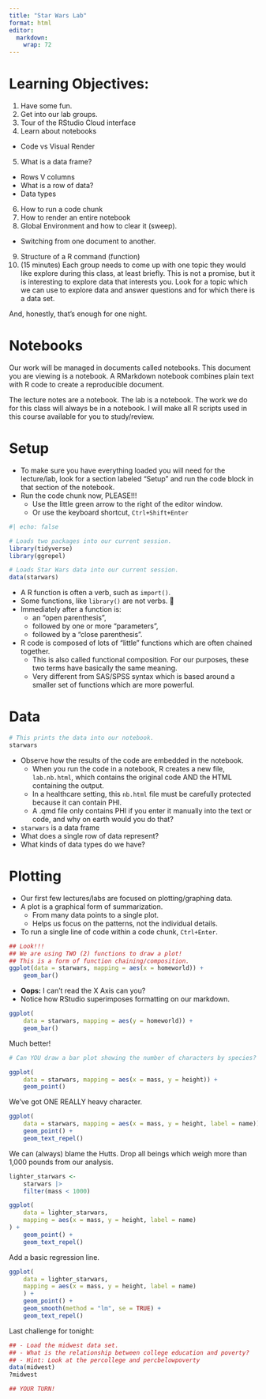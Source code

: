 ```yaml
---
title: "Star Wars Lab"
format: html
editor: 
  markdown: 
    wrap: 72
---
```


# Learning Objectives:

1. Have some fun.
2. Get into our lab groups.
3. Tour of the RStudio Cloud interface
4. Learn about notebooks
  - Code vs Visual Render
5. What is a data frame?
  - Rows V columns
  - What is a row of data?
  - Data types
6. How to run a code chunk
7. How to render an entire notebook
8. Global Environment and how to clear it (sweep).
  - Switching from one document to another.
9. Structure of a R command (function)
10. (15 minutes) Each group needs to come up with one topic they would like explore during this class, at least briefly. This is not a promise, but it is interesting to explore data that interests you. Look for a topic which we can use to explore data and answer questions and for which there is a data set.


And, honestly, that's enough for one night.

# Notebooks

Our work will be managed in documents called notebooks. This document you are viewing is a notebook. A RMarkdown notebook combines plain text with R code to create a reproducible document.

The lecture notes are a notebook. The lab is a notebook. The work we do for this class will always be in a notebook. I will make all R scripts used in this course available for you to study/review.

# Setup

- To make sure you have everything loaded you will need for the lecture/lab, look for a section labeled "Setup" and run the code block in that section of the notebook.
- Run the code chunk now, PLEASE!!!
  - Use the little green arrow to the right of the editor window.
  - Or use the keyboard shortcut, `Ctrl+Shift+Enter`

```r
#| echo: false

# Loads two packages into our current session.
library(tidyverse)
library(ggrepel)

# Loads Star Wars data into our current session.
data(starwars)
```

- A R function is often a verb, such as `import()`.
- Some functions, like `library()` are not verbs. 🤷
- Immediately after a function is:
  - an "open parenthesis",
  - followed by one or more "parameters",
  - followed by a "close parenthesis".
- R code is composed of lots of "little" functions which are often chained together.
  - This is also called functional composition. For our purposes, these two terms have basically the same meaning.
  - Very different from SAS/SPSS syntax which is based around a smaller set of functions which are more powerful.

# Data

```r
# This prints the data into our notebook.
starwars
```

- Observe how the results of the code are embedded in the notebook.
  - When you run the code in a notebook, R creates a new file, `lab.nb.html`, which contains the original code AND the HTML containing the output.
  - In a healthcare setting, this `nb.html` file must be carefully protected because it can contain PHI.
  - A .qmd file only contains PHI if you enter it manually into the text or code, and why on earth would you do that?
- `starwars` is a data frame
- What does a single row of data represent?
- What kinds of data types do we have?

# Plotting

- Our first few lectures/labs are focused on plotting/graphing data.
- A plot is a graphical form of summarization.
  - From many data points to a single plot.
  - Helps us focus on the patterns, not the individual details.
- To run a single line of code within a code chunk, `Ctrl+Enter`.

```r
## Look!!!
## We are using TWO (2) functions to draw a plot!
## This is a form of function chaining/composition.
ggplot(data = starwars, mapping = aes(x = homeworld)) +
    geom_bar()
```

- **Oops:** I can't read the X Axis can you?
- Notice how RStudio superimposes formatting on our markdown.

```r
ggplot(
    data = starwars, mapping = aes(y = homeworld)) +
    geom_bar()
```

Much better!

```r
# Can YOU draw a bar plot showing the number of characters by species?

```

```r
ggplot(
    data = starwars, mapping = aes(x = mass, y = height)) +
    geom_point()
```

We've got ONE REALLY heavy character.

```r
ggplot(
    data = starwars, mapping = aes(x = mass, y = height, label = name)) +
    geom_point() +
    geom_text_repel()
```

We can (always) blame the Hutts. Drop all beings which weigh more than 1,000 pounds from our analysis.

```r
lighter_starwars <-
    starwars |>
    filter(mass < 1000)

ggplot(
    data = lighter_starwars,
    mapping = aes(x = mass, y = height, label = name)
) +
    geom_point() +
    geom_text_repel()
```

Add a basic regression line.

```r
ggplot(
    data = lighter_starwars,
    mapping = aes(x = mass, y = height, label = name)
    ) +
    geom_point() +
    geom_smooth(method = "lm", se = TRUE) +
    geom_text_repel()
```

Last challenge for tonight:

```r
## - Load the midwest data set.
## - What is the relationship between college education and poverty?
## - Hint: Look at the percollege and percbelowpoverty
data(midwest)
?midwest

## YOUR TURN!

```
